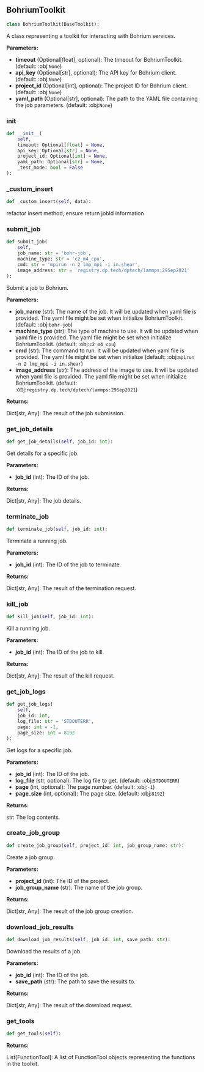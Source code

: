 <a id="camel.toolkits.bohrium_toolkit"></a>

<a id="camel.toolkits.bohrium_toolkit.BohriumToolkit"></a>

## BohriumToolkit

```python
class BohriumToolkit(BaseToolkit):
```

A class representing a toolkit for interacting with Bohrium services.

**Parameters:**

- **timeout** (Optional[float], optional): The timeout for BohriumToolkit. (default: :obj:`None`)
- **api_key** (Optional[str], optional): The API key for Bohrium client. (default: :obj:`None`)
- **project_id** (Optional[int], optional): The project ID for Bohrium client. (default: :obj:`None`)
- **yaml_path** (Optional[str], optional): The path to the YAML file containing the job parameters. (default: :obj:`None`)

<a id="camel.toolkits.bohrium_toolkit.BohriumToolkit.__init__"></a>

### __init__

```python
def __init__(
    self,
    timeout: Optional[float] = None,
    api_key: Optional[str] = None,
    project_id: Optional[int] = None,
    yaml_path: Optional[str] = None,
    _test_mode: bool = False
):
```

<a id="camel.toolkits.bohrium_toolkit.BohriumToolkit._custom_insert"></a>

### _custom_insert

```python
def _custom_insert(self, data):
```

refactor insert method, ensure return jobId information

<a id="camel.toolkits.bohrium_toolkit.BohriumToolkit.submit_job"></a>

### submit_job

```python
def submit_job(
    self,
    job_name: str = 'bohr-job',
    machine_type: str = 'c2_m4_cpu',
    cmd: str = 'mpirun -n 2 lmp_mpi -i in.shear',
    image_address: str = 'registry.dp.tech/dptech/lammps:29Sep2021'
):
```

Submit a job to Bohrium.

**Parameters:**

- **job_name** (str): The name of the job. It will be updated when yaml file is provided. The yaml file might be set when initialize BohriumToolkit. (default: :obj:`bohr-job`)
- **machine_type** (str): The type of machine to use. It will be updated when yaml file is provided. The yaml file might be set when initialize BohriumToolkit. (default: :obj:`c2_m4_cpu`)
- **cmd** (str): The command to run. It will be updated when yaml file is provided. The yaml file might be set when initialize (default: :obj:`mpirun -n 2 lmp_mpi -i in.shear`)
- **image_address** (str): The address of the image to use. It will be updated when yaml file is provided. The yaml file might be set when initialize BohriumToolkit. (default: :obj:`registry.dp.tech/dptech/lammps:29Sep2021`)

**Returns:**

  Dict[str, Any]: The result of the job submission.

<a id="camel.toolkits.bohrium_toolkit.BohriumToolkit.get_job_details"></a>

### get_job_details

```python
def get_job_details(self, job_id: int):
```

Get details for a specific job.

**Parameters:**

- **job_id** (int): The ID of the job.

**Returns:**

  Dict[str, Any]: The job details.

<a id="camel.toolkits.bohrium_toolkit.BohriumToolkit.terminate_job"></a>

### terminate_job

```python
def terminate_job(self, job_id: int):
```

Terminate a running job.

**Parameters:**

- **job_id** (int): The ID of the job to terminate.

**Returns:**

  Dict[str, Any]: The result of the termination request.

<a id="camel.toolkits.bohrium_toolkit.BohriumToolkit.kill_job"></a>

### kill_job

```python
def kill_job(self, job_id: int):
```

Kill a running job.

**Parameters:**

- **job_id** (int): The ID of the job to kill.

**Returns:**

  Dict[str, Any]: The result of the kill request.

<a id="camel.toolkits.bohrium_toolkit.BohriumToolkit.get_job_logs"></a>

### get_job_logs

```python
def get_job_logs(
    self,
    job_id: int,
    log_file: str = 'STDOUTERR',
    page: int = -1,
    page_size: int = 8192
):
```

Get logs for a specific job.

**Parameters:**

- **job_id** (int): The ID of the job.
- **log_file** (str, optional): The log file to get. (default: :obj:`STDOUTERR`)
- **page** (int, optional): The page number. (default: :obj:`-1`)
- **page_size** (int, optional): The page size. (default: :obj:`8192`)

**Returns:**

  str: The log contents.

<a id="camel.toolkits.bohrium_toolkit.BohriumToolkit.create_job_group"></a>

### create_job_group

```python
def create_job_group(self, project_id: int, job_group_name: str):
```

Create a job group.

**Parameters:**

- **project_id** (int): The ID of the project.
- **job_group_name** (str): The name of the job group.

**Returns:**

  Dict[str, Any]: The result of the job group creation.

<a id="camel.toolkits.bohrium_toolkit.BohriumToolkit.download_job_results"></a>

### download_job_results

```python
def download_job_results(self, job_id: int, save_path: str):
```

Download the results of a job.

**Parameters:**

- **job_id** (int): The ID of the job.
- **save_path** (str): The path to save the results to.

**Returns:**

  Dict[str, Any]: The result of the download request.

<a id="camel.toolkits.bohrium_toolkit.BohriumToolkit.get_tools"></a>

### get_tools

```python
def get_tools(self):
```

**Returns:**

  List[FunctionTool]: A list of FunctionTool objects
representing the functions in the toolkit.

